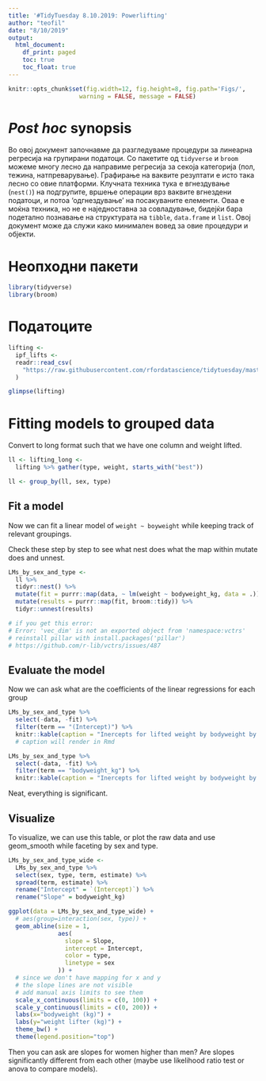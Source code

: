 ```yaml
---
title: '#TidyTuesday 8.10.2019: Powerlifting'
author: "teofil"
date: "8/10/2019"
output:
  html_document:
    df_print: paged
    toc: true
    toc_float: true
---
```

  
  ```r
knitr::opts_chunk$set(fig.width=12, fig.height=8, fig.path='Figs/',
                      warning = FALSE, message = FALSE)
```

# _Post hoc_ synopsis

Во овој документ започнавме да разгледуваме процедури за линеарна регресија на групирани податоци. Со пакетите од `tidyverse` и `broom` можеме многу лесно да направиме регресија за секоја категорија (пол, тежина, натпреварување). Графирање на ваквите резултати е исто така лесно со овие платформи. Клучната техника тука е вгнездување (`nest()`) на подгрупите, вршење операции врз ваквите вгнездени податоци, и потоа 'одгнездување' на посакуваните елементи. Оваа е моќна техника, но не е наједноставна за совладување, бидејќи бара подетално познавање на структурата на `tibble`, `data.frame` и `list`. Овој документ може да служи како минимален вовед за овие процедури и објекти.

# Неопходни пакети

```r
library(tidyverse)
library(broom)
```

# Податоците

```r
lifting <-
  ipf_lifts <-
  readr::read_csv(
    "https://raw.githubusercontent.com/rfordatascience/tidytuesday/master/data/2019/2019-10-08/ipf_lifts.csv"
  )
```

```r
glimpse(lifting)
```

# Fitting models to grouped data

Convert to long format such that we have one column and weight lifted.

```r
ll <- lifting_long <- 
  lifting %>% gather(type, weight, starts_with("best"))

ll <- group_by(ll, sex, type)

```

## Fit a model

Now we can fit a linear model of  `weight ~ boyweight`  while keeping track of relevant groupings.

Check these step by step  to see what nest does  what the map within mutate does  and unnest.

```r
LMs_by_sex_and_type <- 
  ll %>%
  tidyr::nest() %>%
  mutate(fit = purrr::map(data, ~ lm(weight ~ bodyweight_kg, data = .))) %>%
  mutate(results = purrr::map(fit, broom::tidy)) %>% 
  tidyr::unnest(results)

# if you get this error: 
# Error: 'vec_dim' is not an exported object from 'namespace:vctrs'
# reinstall pillar with install.packages('pillar')
# https://github.com/r-lib/vctrs/issues/487
```

## Evaluate the model

Now we can ask what are the coefficients  of the linear regressions for each group
```r
LMs_by_sex_and_type %>% 
  select(-data, -fit) %>% 
  filter(term == "(Intercept)") %>% 
  knitr::kable(caption = "Inercepts for lifted weight by bodyweight by sex and type of lifting")
  # caption will render in Rmd 

LMs_by_sex_and_type %>% 
  select(-data, -fit) %>% 
  filter(term == "bodyweight_kg") %>% 
  knitr::kable(caption = "Inercepts for lifted weight by bodyweight by sex and type of lifting")
```

Neat, everything is significant.

## Visualize

To visualize, we can use this table,  or plot the raw data and use geom_smooth while faceting by sex and type.

```r
LMs_by_sex_and_type_wide <- 
  LMs_by_sex_and_type %>% 
  select(sex, type, term, estimate) %>% 
  spread(term, estimate) %>% 
  rename("Intercept" = `(Intercept)`) %>% 
  rename("Slope" = bodyweight_kg)

ggplot(data = LMs_by_sex_and_type_wide) +
  # aes(group=interaction(sex, type)) +
  geom_abline(size = 1,
              aes(
                slope = Slope,
                intercept = Intercept,
                color = type,
                linetype = sex
              )) +
  # since we don't have mapping for x and y
  # the slope lines are not visible
  # add manual axis limits to see them
  scale_x_continuous(limits = c(0, 100)) +
  scale_y_continuous(limits = c(0, 200)) +
  labs(x="bodyweight (kg)") +
  labs(y="weight lifter (kg)") +
  theme_bw() +
  theme(legend.position="top")
```

Then you can ask are slopes for women higher than men? Are slopes significantly different from each other (maybe use likelihood ratio test or anova to compare models).

